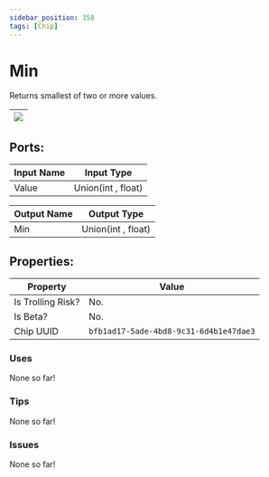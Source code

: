 ```yaml
---
sidebar_position: 358
tags: [Chip]
---
```


# Min


Returns smallest of two or more values.

| ![](https://images-ext-2.discordapp.net/external/MPmIaQzlEPmgGWlgi-WxBBXt0Bjv_zWPkg1y1f_sy3s/https/www.recroomcircuits.com/image/circuit/absolute-value?width=206&height=108) |
|-----|

## Ports:

| Input Name | Input Type |
|-----------|-----------|
| Value | Union(int , float) |

| Output Name | Output Type |
|-----------|-----------|
| Min | Union(int , float) |

## Properties:

| Property  | Value |
|-------------------|-----------|
| Is Trolling Risk? | No. |
| Is Beta? | No. |
| Chip UUID | `bfb1ad17-5ade-4bd8-9c31-6d4b1e47dae3` |

### Uses

None so far!

### Tips

None so far!

### Issues

None so far!